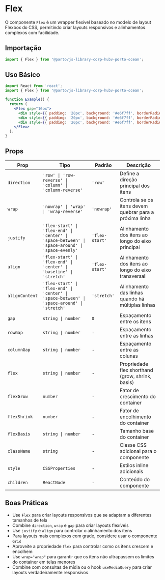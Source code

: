 

<Meta title="Components/Flex" />

# Flex

O componente `Flex` é um wrapper flexível baseado no modelo de layout Flexbox do CSS, permitindo criar layouts responsivos e alinhamentos complexos com facilidade.



## Importação

```jsx
import { Flex } from '@porto/js-library-corp-hubv-porto-ocean';
```

## Uso Básico

```jsx
import React from 'react';
import { Flex } from '@porto/js-library-corp-hubv-porto-ocean';

function Example() {
  return (
    <Flex gap="16px">
      <div style={{ padding: '20px', background: '#e6f7ff', borderRadius: '4px' }}>Item 1</div>
      <div style={{ padding: '20px', background: '#e6f7ff', borderRadius: '4px' }}>Item 2</div>
      <div style={{ padding: '20px', background: '#e6f7ff', borderRadius: '4px' }}>Item 3</div>
    </Flex>
  );
}
```

## Props

| Prop | Tipo | Padrão | Descrição |
|------|------|--------|-----------|
| `direction` | `'row' \| 'row-reverse' \| 'column' \| 'column-reverse'` | `'row'` | Define a direção principal dos itens |
| `wrap` | `'nowrap' \| 'wrap' \| 'wrap-reverse'` | `'nowrap'` | Controla se os itens devem quebrar para a próxima linha |
| `justify` | `'flex-start' \| 'flex-end' \| 'center' \| 'space-between' \| 'space-around' \| 'space-evenly'` | `'flex-start'` | Alinhamento dos itens ao longo do eixo principal |
| `align` | `'flex-start' \| 'flex-end' \| 'center' \| 'baseline' \| 'stretch'` | `'flex-start'` | Alinhamento dos itens ao longo do eixo transversal |
| `alignContent` | `'flex-start' \| 'flex-end' \| 'center' \| 'space-between' \| 'space-around' \| 'stretch'` | `'stretch'` | Alinhamento das linhas quando há múltiplas linhas |
| `gap` | `string \| number` | `0` | Espaçamento entre os itens |
| `rowGap` | `string \| number` | - | Espaçamento entre as linhas |
| `columnGap` | `string \| number` | - | Espaçamento entre as colunas |
| `flex` | `string \| number` | - | Propriedade flex shorthand (grow, shrink, basis) |
| `flexGrow` | `number` | - | Fator de crescimento do container |
| `flexShrink` | `number` | - | Fator de encolhimento do container |
| `flexBasis` | `string \| number` | - | Tamanho base do container |
| `className` | `string` | - | Classe CSS adicional para o componente |
| `style` | `CSSProperties` | - | Estilos inline adicionais |
| `children` | `ReactNode` | - | Conteúdo do componente |



## Boas Práticas

- Use `Flex` para criar layouts responsivos que se adaptam a diferentes tamanhos de tela
- Combine `direction`, `wrap` e `gap` para criar layouts flexíveis
- Use `justify` e `align` para controlar o alinhamento dos itens
- Para layouts mais complexos com grade, considere usar o componente `Grid`
- Aproveite a propriedade `flex` para controlar como os itens crescem e encolhem
- Use `wrap="wrap"` para garantir que os itens não ultrapassem os limites do container em telas menores
- Combine com consultas de mídia ou o hook `useMediaQuery` para criar layouts verdadeiramente responsivos
